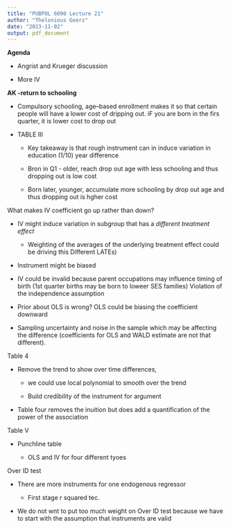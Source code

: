 ```yaml
---
title: "PUBPOL 6090 Lecture 21"
author: "Thelonious Goerz"
date: "2023-11-02"
output: pdf_document
---
```


**Agenda**

-   Angrist and Krueger discussion

-   More IV

**AK -return to schooling**

-   Compulsory schooling, age--based enrollment makes it so that certain people will have a lower cost of dripping out. iF you are born in the firs quarter, it is lower cost to drop out

-   TABLE III

    -   Key takeaway is that rough instrument can in induce variation in education (1/10) year difference

    -   Bron in Q1 - older, reach drop out age with less schooling and thus dropping out is low cost

    -   Born later, younger, accumulate more schooling by drop out age and thus dropping out is hgher cost

What makes IV coefficient go up rather than down?

-   IV might induce variation in subgroup that has a *different treatment effect*

    -   Weighting of the averages of the underlying treatment effect could be driving this Different LATEs)

-   Instrument might be biased

-   IV could be invalid because parent occupations may influence timing of birth (1st quarter births may be born to loweer SES families) Violation of the independence assumption

-   Prior about OLS is wrong? OLS could be biasing the coefficient downward

-   Sampling uncertainty and noise in the sample which may be affecting the difference (coefficients for OLS and WALD estimate are not that different).

Table 4

-   Remove the trend to show over time differences,

    -   we could use local polynomial to smooth over the trend

    -   Build credibility of the instrument for argument

-   Table four removes the inuition but does add a quantification of the power of the association

Table V

-   Punchline table

    -   OLS and IV for four different tyoes

Over ID test

-   There are more instruments for one endogenous regressor

    -   First stage r squared tec.

-   We do not wnt to put too much weight on Over ID test because we have to start with the assumption that instruments are valid
